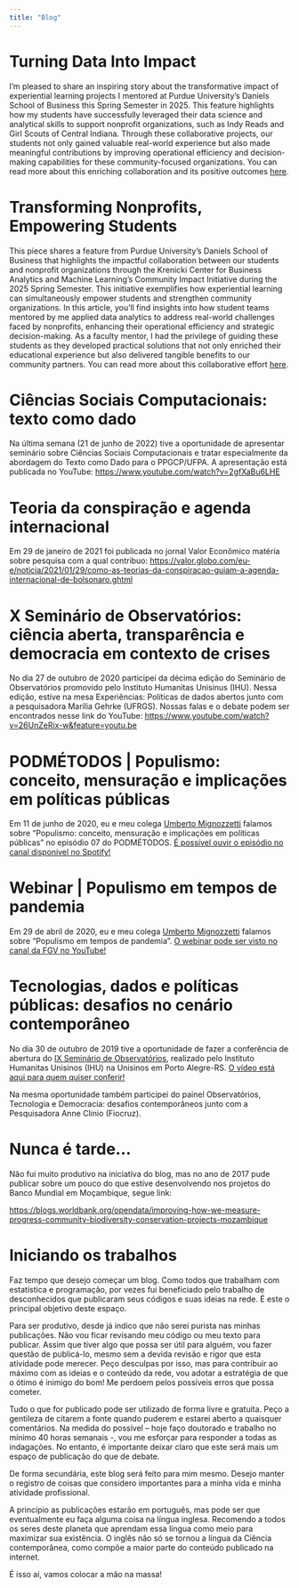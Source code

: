 ```yaml
---
title: "Blog"
---
```


# **Turning Data Into Impact**

I'm pleased to share an inspiring story about the transformative impact of experiential learning projects I mentored at Purdue University's Daniels School of Business this Spring Semester in 2025. This feature highlights how my students have successfully leveraged their data science and analytical skills to support nonprofit organizations, such as Indy Reads and Girl Scouts of Central Indiana. Through these collaborative projects, our students not only gained valuable real-world experience but also made meaningful contributions by improving operational efficiency and decision-making capabilities for these community-focused organizations. You can read more about this enriching collaboration and its positive outcomes [here](https://business.purdue.edu/news/features/2025/turning-data-into-impact.php){target="_blank"}.

# **Transforming Nonprofits, Empowering Students**

This piece shares a feature from Purdue University's Daniels School of Business that highlights the impactful collaboration between our students and nonprofit organizations through the Krenicki Center for Business Analytics and Machine Learning's Community Impact Initiative during the 2025 Spring Semester. This initiative exemplifies how experiential learning can simultaneously empower students and strengthen community organizations. In this article, you'll find insights into how student teams mentored by me applied data analytics to address real-world challenges faced by nonprofits, enhancing their operational efficiency and strategic decision-making. As a faculty mentor, I had the privilege of guiding these students as they developed practical solutions that not only enriched their educational experience but also delivered tangible benefits to our community partners. You can read more about this collaborative effort [here](https://business.purdue.edu/news/features/2025/transforming-nonprofits-empowering-students.php){target="_blank"}.

# **Ciências Sociais Computacionais: texto como dado**

Na última semana (21 de junho de 2022) tive a oportunidade de apresentar seminário sobre Ciências Sociais Computacionais e tratar especialmente da abordagem do Texto como Dado para o PPGCP/UFPA. A apresentação está publicada no YouTube: <https://www.youtube.com/watch?v=2gfXaBu6LHE>

# **Teoria da conspiração e agenda internacional**

Em 29 de janeiro de 2021 foi publicada no jornal Valor Econômico matéria sobre pesquisa com a qual contribuo: <https://valor.globo.com/eu-e/noticia/2021/01/29/como-as-teorias-da-conspiracao-guiam-a-agenda-internacional-de-bolsonaro.ghtml>

# **X Seminário de Observatórios: ciência aberta, transparência e democracia em contexto de crises**

No dia 27 de outubro de 2020 participei da décima edição do Seminário de Observatórios promovido pelo Instituto Humanitas Unisinus (IHU). Nessa edição, estive na mesa Experiências: Políticas de dados abertos junto com a pesquisadora Marília Gehrke (UFRGS). Nossas falas e o debate podem ser encontrados nesse link do YouTube: <https://www.youtube.com/watch?v=26UnZeRix-w&feature=youtu.be>

# **PODMÉTODOS \| Populismo: conceito, mensuração e implicações em políticas públicas**

Em 11 de junho de 2020, eu e meu colega [Umberto Mignozzetti](https://umbertomig.com/) falamos sobre "Populismo: conceito, mensuração e implicações em políticas públicas" no episódio 07 do PODMÉTODOS. [É possível ouvir o episódio no canal disponível no Spotify!](https://open.spotify.com/episode/3A84avyeYatz0UQ54snT85?si=wdFQ0KF2SwCQu6ADhiOGiA)

# **Webinar \| Populismo em tempos de pandemia**

Em 29 de abril de 2020, eu e meu colega [Umberto Mignozzetti](https://umbertomig.com/) falamos sobre "Populismo em tempos de pandemia". [O webinar pode ser visto no canal da FGV no YouTube!](https://www.youtube.com/watch?v=dwnFX5rIySE&t=52s)

# **Tecnologias, dados e políticas públicas: desafios no cenário contemporâneo**

No dia 30 de outubro de 2019 tive a oportunidade de fazer a conferência de abertura do [IX Seminário de Observatórios](http://www.ihu.unisinos.br/evento/ix-seminario-de-observatorios), realizado pelo Instituto Humanitas Unisinos (IHU) na Unisinos em Porto Alegre-RS. [O vídeo está aqui para quem quiser conferir!](https://www.youtube.com/watch?v=xJxptxMUdIk&t=12s)

Na mesma oportunidade também participei do painel Observatórios, Tecnologia e Democracia: desafios contemporâneos junto com a Pesquisadora Anne Clinio (Fiocruz).

# **Nunca é tarde...**

Não fui muito produtivo na iniciativa do blog, mas no ano de 2017 pude publicar sobre um pouco do que estive desenvolvendo nos projetos do Banco Mundial em Moçambique, segue link:

<https://blogs.worldbank.org/opendata/improving-how-we-measure-progress-community-biodiversity-conservation-projects-mozambique>

# **Iniciando os trabalhos**

Faz tempo que desejo começar um blog. Como todos que trabalham com estatística e programação, por vezes fui beneficiado pelo trabalho de desconhecidos que publicaram seus códigos e suas ideias na rede. É este o principal objetivo deste espaço.

Para ser produtivo, desde já indico que não serei purista nas minhas publicações. Não vou ficar revisando meu código ou meu texto para publicar. Assim que tiver algo que possa ser útil para alguém, vou fazer questão de publicá-lo, mesmo sem a devida revisão e rigor que esta atividade pode merecer. Peço desculpas por isso, mas para contribuir ao máximo com as ideias e o conteúdo da rede, vou adotar a estratégia de que o ótimo é inimigo do bom! Me perdoem pelos possíveis erros que possa cometer.

Tudo o que for publicado pode ser utilizado de forma livre e gratuita. Peço a gentileza de citarem a fonte quando puderem e estarei aberto a quaisquer comentários. Na medida do possível -- hoje faço doutorado e trabalho no mínimo 40 horas semanais -, vou me esforçar para responder a todas as indagações. No entanto, é importante deixar claro que este será mais um espaço de publicação do que de debate.

De forma secundária, este blog será feito para mim mesmo. Desejo manter o registro de coisas que considero importantes para a minha vida e minha atividade profissional.

A princípio as publicações estarão em português, mas pode ser que eventualmente eu faça alguma coisa na língua inglesa. Recomendo a todos os seres deste planeta que aprendam essa língua como meio para maximizar sua existência. O inglês não só se tornou a língua da Ciência contemporânea, como compõe a maior parte do conteúdo publicado na internet.

É isso aí, vamos colocar a mão na massa!
